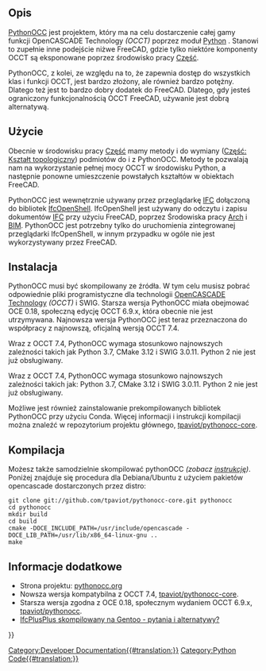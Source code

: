 <languages/>

==Opis==

[[PythonOCC/pl|PythonOCC]] jest projektem, który ma na celu dostarczenie całej gamy funkcji OpenCASCADE Technology ''(OCCT)'' poprzez moduł [[Python/pl|Python]] {{incode|OCC}}. Stanowi to zupełnie inne podejście niżwe FreeCAD, gdzie tylko niektóre komponenty OCCT są eksponowane poprzez środowisko pracy [[Part_Workbench/pl|Część]].

PythonOCC, z kolei, ze względu na to, że zapewnia dostęp do wszystkich klas i funkcji OCCT, jest bardzo złożony, ale również bardzo potężny. Dlatego też jest to bardzo dobry dodatek do FreeCAD. Dlatego, gdy jesteś ograniczony funkcjonalnością OCCT FreeCAD, używanie {{incode|OCC}} jest dobrą alternatywą.

==Użycie==

Obecnie w środowisku pracy [[Part_Workbench/pl|Część]] mamy metody {{incode|Part.__toPythonOCC__()}} i {{incode|Part.__fromPythonOCC__()}} do wymiany {{incode|TopoDS_Shape}} ([[Part_TopoShape/pl|Część: Kształt topologiczny]]) podmiotów do i z PythonOCC. Metody te pozwalają nam na wykorzystanie pełnej mocy OCCT w środowisku Python, a następnie ponowne umieszczenie powstałych kształtów w obiektach FreeCAD.

PythonOCC jest wewnętrznie używany przez przeglądarkę [[Arch_IFC|IFC]] dołączoną do bibliotek [[IfcOpenShell|IfcOpenShell]]. IfcOpenShell jest używany do odczytu i zapisu dokumentów [[Arch_IFC/pl|IFC]] przy użyciu FreeCAD, poprzez Środowiska pracy [[Arch_Workbench/pl|Arch]] i [[BIM_Workbench/pl|BIM]]. PythonOCC jest potrzebny tylko do uruchomienia zintegrowanej przeglądarki IfcOpenShell, w innym przypadku w ogóle nie jest wykorzystywany przez FreeCAD.

==Instalacja==

PythonOCC musi być skompilowany ze źródła. W tym celu musisz pobrać odpowiednie pliki programistyczne dla technologii [[OpenCASCADE|OpenCASCADE Technology]] ''(OCCT)'' i SWIG. Starsza wersja PythonOCC miała obejmować OCE 0.18, społeczną edycję OCCT 6.9.x, która obecnie nie jest utrzymywana. Najnowsza wersja PythonOCC jest teraz przeznaczona do współpracy z najnowszą, oficjalną wersją OCCT 7.4.

Wraz z OCCT 7.4, PythonOCC wymaga stosunkowo najnowszych zależności takich jak Python 3.7, CMake 3.12 i SWIG 3.0.11. Python 2 nie jest już obsługiwany.

Wraz z OCCT 7.4, PythonOCC wymaga stosunkowo najnowszych zależności takich jak: Python 3.7, CMake 3.12 i SWIG 3.0.11. Python 2 nie jest już obsługiwany.

Możliwe jest również zainstalowanie prekompilowanych bibliotek PythonOCC przy użyciu Conda. Więcej informacji i instrukcji kompilacji można znaleźć w repozytorium projektu głównego, [https://github.com/tpaviot/pythonocc-core tpaviot/pythonocc-core].

==Kompilacja==

Możesz także samodzielnie skompilować pythonOCC ''(zobacz [https://github.com/tpaviot/pythonocc-core/blob/master/INSTALL.md instrukcję])''. Poniżej znajduje się procedura dla Debiana/Ubuntu z użyciem pakietów opencascade dostarczonych przez distro:

<pre>
git clone git://github.com/tpaviot/pythonocc-core.git pythonocc
cd pythonocc
mkdir build
cd build
cmake -DOCE_INCLUDE_PATH=/usr/include/opencascade -DOCE_LIB_PATH=/usr/lib/x86_64-linux-gnu ..
make
</pre>

==Informacje dodatkowe==

* Strona projektu: [http://www.pythonocc.org/ pythonocc.org]
* Nowsza wersja kompatybilna z OCCT 7.4, [https://github.com/tpaviot/pythonocc-core tpaviot/pythonocc-core].
* Starsza wersja zgodna z OCE 0.18, społecznym wydaniem OCCT 6.9.x, [https://github.com/tpaviot/pythonocc tpaviot/pythonocc].
* [https://forum.freecadweb.org/viewtopic.php?f=39&t=33254 IfcPlusPlus skompilowany na Gentoo - pytania i alternatywy?]

{{Powerdocnavi{{#translation:}}}}
[[Category:Developer Documentation{{#translation:}}]]
[[Category:Python Code{{#translation:}}]]
{{clear}}